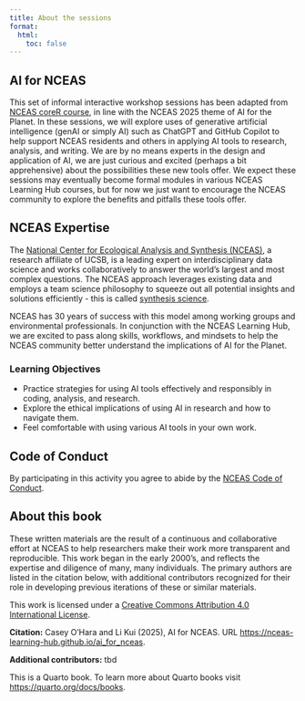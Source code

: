```yaml
---
title: About the sessions
format:
  html:
    toc: false
---
```


::: column-margin

:::


## AI for NCEAS

This set of informal interactive workshop sessions has been adapted from [NCEAS coreR course](https://www.nceas.ucsb.edu/learning-hub/core-r), in line with the NCEAS 2025 theme of AI for the Planet.  In these sessions, we will explore uses of generative artificial intelligence (genAI or simply AI) such as ChatGPT and GitHub Copilot to help support NCEAS residents and others in applying AI tools to research, analysis, and writing.  We are by no means experts in the design and application of AI, we are just curious and excited (perhaps a bit apprehensive) about the possibilities these new tools offer.  We expect these sessions may eventually become formal modules in various NCEAS Learning Hub courses, but for now we just want to encourage the NCEAS community to explore the benefits and pitfalls these tools offer.


## NCEAS Expertise

The [National Center for Ecological Analysis and Synthesis (NCEAS)](https://www.nceas.ucsb.edu/), a research affiliate of UCSB, is a leading expert on interdisciplinary data science and works collaboratively to answer the world's largest and most complex questions. The NCEAS approach leverages existing data and employs a team science philosophy to squeeze out all potential insights and solutions efficiently - this is called [synthesis science](https://www.nceas.ucsb.edu/our-approach).

NCEAS has 30 years of success with this model among working groups and environmental professionals.  In conjunction with the NCEAS Learning Hub, we are excited to pass along skills, workflows, and mindsets to help the NCEAS community better understand the implications of AI for the Planet.


<!-- *June 10 - 13, 2024* -->

:::{.callout-tip}
### Learning Objectives

- Practice strategies for using AI tools effectively and responsibly in coding, analysis, and research.
- Explore the ethical implications of using AI in research and how to navigate them.
- Feel comfortable with using various AI tools in your own work.
:::


## Code of Conduct

By participating in this activity you agree to abide by the [NCEAS Code of Conduct](https://www.nceas.ucsb.edu/sites/default/files/2021-11/NCEAS_Code-of-Conduct_Nov2021_0.pdf).

## About this book

These written materials are the result of a continuous and collaborative effort at NCEAS to help researchers make their work more transparent and reproducible. This work began in the early 2000's, and reflects the expertise and diligence of many, many individuals. The primary authors are listed in the citation below, with additional contributors recognized for their role in developing previous iterations of these or similar materials.

This work is licensed under a [Creative Commons Attribution 4.0 International License](http://creativecommons.org/licenses/by/4.0/).

**Citation:** Casey O'Hara and Li Kui (2025), AI for NCEAS. URL <https://nceas-learning-hub.github.io/ai_for_nceas>.

**Additional contributors:** tbd

This is a Quarto book. To learn more about Quarto books visit <https://quarto.org/docs/books>.




